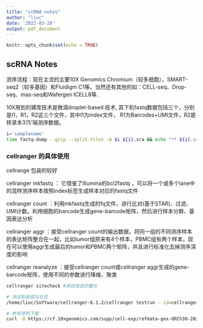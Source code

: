 ```yaml
---
title: "scRNA notes"
author: "liuc"
date: '2022-03-28'
output: pdf_document
---
```


```r
knitr::opts_chunk$set(echo = TRUE)
```

## scRNA Notes

测序流程：现在主流的主要10X Genomics Chromium（较多细胞），SMART-seq2（较多基因）和Fluidigm C1等。当然还有其他的如：CELL-seq、Drop-seq、mas-seq和Wafergen ICELL8等.


10X用到的建库技术是微滴droplet-based 技术, 其下机fastq数据包括三个，分别是I1，R1，R2这三个文件，其中I1为index文件，
R1为Barcodes+UMI文件，R2是转录本3'/5'端测序数据。


```bash

i='samplename'
time fastq-dump --gzip --split-files -A $i ${i}.sra && echo "** ${i}.sra to fastq done **"
```

### cellranger 的具体使用
cellrange 包装的较好

cellranger mkfastq ： 它借鉴了Illumina的bcl2fastq ，可以将一个或多个lane中的混样测序样本按照index标签生成样本对应的fastq文件

cellranger count ：利用mkfastq生成的fq文件，进行比对(基于STAR)、过滤、UMI计数。利用细胞的barcode生成gene-barcode矩阵，然后进行样本分群、基因表达分析

cellranger aggr ：接受cellranger count的输出数据，将同一组的不同测序样本的表达矩阵整合在一起，比如tumor组原来有4个样本，PBMC组有两个样本，现在可以使用aggr生成最后的tumor和PBMC两个矩阵，并且进行标准化去掉测序深度的影响

cellranger reanalyze ：接受cellranger count或cellranger aggr生成的gene-barcode矩阵，使用不同的参数进行降维、聚类

```bash

cellranger sitecheck #系统信息的整合

# 测试安装成功与否
/home/liuc/Software/cellranger-6.1.2/cellranger testrun --id=cellranger_test

# 参考序列下载
curl -O https://cf.10xgenomics.com/supp/cell-exp/refdata-gex-GRCh38-2020-A.tar.gz


```
















